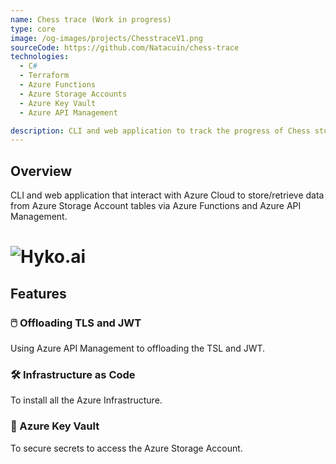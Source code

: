 ```yaml
---
name: Chess trace (Work in progress)
type: core
image: /og-images/projects/ChesstraceV1.png
sourceCode: https://github.com/Natacuin/chess-trace
technologies:
  - C#
  - Terraform
  - Azure Functions
  - Azure Storage Accounts
  - Azure Key Vault
  - Azure API Management

description: CLI and web application to track the progress of Chess students, the frontend applications interact with Azure Cloud to store/retrieve data from Azure Storage Account tables via Azure Functions and Azure API Management.
---
```




## Overview
CLI and web application that interact with Azure Cloud to store/retrieve data from Azure Storage Account tables via Azure Functions and Azure API Management.
# ![Hyko.ai](/og-images/projects/ChesstraceV1.png)

## Features
### 🖱️ Offloading TLS and JWT
Using Azure API Management to offloading the TSL and JWT.

### 🛠️ Infrastructure as Code
To install all the Azure Infrastructure.

### 📂 Azure Key Vault
To secure secrets to access the Azure Storage Account.

